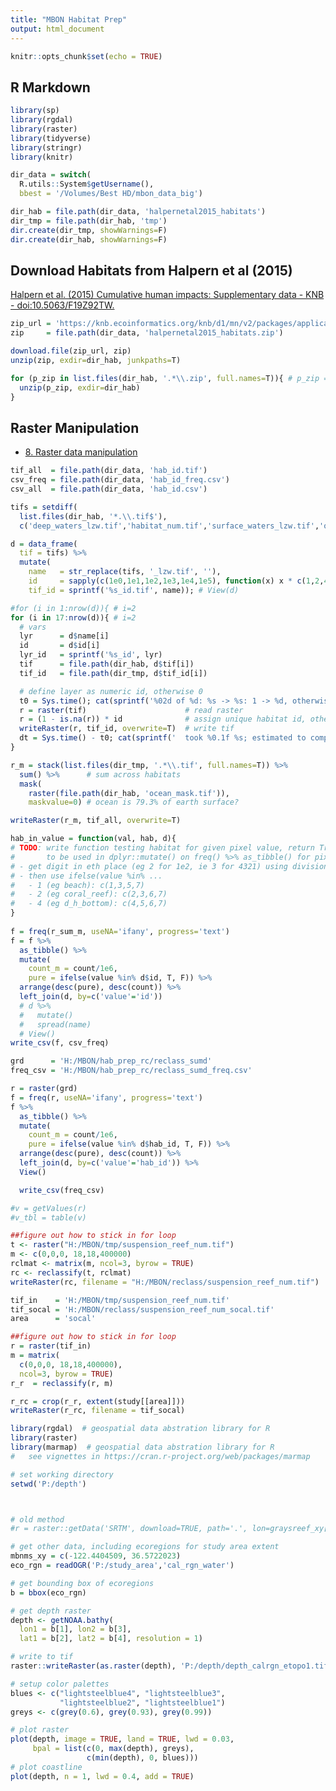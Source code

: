 ```yaml
---
title: "MBON Habitat Prep"
output: html_document
---
```


```r
knitr::opts_chunk$set(echo = TRUE)
```

## R Markdown

```r
library(sp)
library(rgdal)
library(raster)
library(tidyverse)
library(stringr)
library(knitr)

dir_data = switch(
  R.utils::System$getUsername(),
  bbest = '/Volumes/Best HD/mbon_data_big')

dir_hab = file.path(dir_data, 'halpernetal2015_habitats')
dir_tmp = file.path(dir_hab, 'tmp')
dir.create(dir_tmp, showWarnings=F)
dir.create(dir_hab, showWarnings=F)
```


## Download Habitats from Halpern et al (2015)

[Halpern et al. (2015) Cumulative human impacts: Supplementary data - KNB - doi:10.5063/F19Z92TW.](https://knb.ecoinformatics.org/#view/doi:10.5063/F19Z92TW)

```r
zip_url = 'https://knb.ecoinformatics.org/knb/d1/mn/v2/packages/application%2Fbagit-097/urn%3Auuid%3A5f309258-67c1-4e62-9f16-622a97508eb3'
zip     = file.path(dir_data, 'halpernetal2015_habitats.zip')

download.file(zip_url, zip)
unzip(zip, exdir=dir_hab, junkpaths=T)

for (p_zip in list.files(dir_hab, '.*\\.zip', full.names=T)){ # p_zip = list.files(dir_hab, '.*\\.zip', full.names=T)[1]
  unzip(p_zip, exdir=dir_hab)
}
```


## Raster Manipulation

- [8. Raster data manipulation](http://rspatial.org/spatial/rst/8-rastermanip.html)

```r
tif_all  = file.path(dir_data, 'hab_id.tif')
csv_freq = file.path(dir_data, 'hab_id_freq.csv')
csv_all  = file.path(dir_data, 'hab_id.csv')

tifs = setdiff(
  list.files(dir_hab, '*.\\.tif$'),
  c('deep_waters_lzw.tif','habitat_num.tif','surface_waters_lzw.tif','ocean_mask.tif'))

d = data_frame(
  tif = tifs) %>%
  mutate(
    name   = str_replace(tifs, '_lzw.tif', ''),
    id     = sapply(c(1e0,1e1,1e2,1e3,1e4,1e5), function(x) x * c(1,2,4)) %>% as.vector(),
    tif_id = sprintf('%s_id.tif', name)); # View(d)

#for (i in 1:nrow(d)){ # i=2
for (i in 17:nrow(d)){ # i=2
  # vars
  lyr      = d$name[i]
  id       = d$id[i]
  lyr_id   = sprintf('%s_id', lyr)
  tif      = file.path(dir_hab, d$tif[i])
  tif_id   = file.path(dir_tmp, d$tif_id[i])

  # define layer as numeric id, otherwise 0
  t0 = Sys.time(); cat(sprintf('%02d of %d: %s -> %s: 1 -> %d, otherwise 0 -- %s\n', i, nrow(d), lyr, lyr_id, id, Sys.time()))
  r = raster(tif)                      # read raster
  r = (1 - is.na(r)) * id              # assign unique habitat id, otherwise zero
  writeRaster(r, tif_id, overwrite=T)  # write tif
  dt = Sys.time() - t0; cat(sprintf('  took %0.1f %s; estimated to complete %s\n', dt, attr(dt, 'units'), Sys.time() + dt*(nrow(d)-i)))
}

r_m = stack(list.files(dir_tmp, '.*\\.tif', full.names=T)) %>% 
  sum() %>%      # sum across habitats
  mask(
    raster(file.path(dir_hab, 'ocean_mask.tif')), 
    maskvalue=0) # ocean is 79.3% of earth surface?

writeRaster(r_m, tif_all, overwrite=T)

hab_in_value = function(val, hab, d){
# TODO: write function testing habitat for given pixel value, return True or False; 
#       to be used in dplyr::mutate() on freq() %>% as_tibble() for pixel value rows x hab columns
# - get digit in eth place (eg 2 for 1e2, ie 3 for 4321) using division modulus and remainder: 4321 %/% 1e2 %% 10 = 3
# - then use ifelse(value %in% ...
#   - 1 (eg beach): c(1,3,5,7)
#   - 2 (eg coral_reef): c(2,3,6,7)
#   - 4 (eg d_h_bottom): c(4,5,6,7)
}
  
f = freq(r_sum_m, useNA='ifany', progress='text')
f = f %>% 
  as_tibble() %>%
  mutate(
    count_m = count/1e6,
    pure = ifelse(value %in% d$id, T, F)) %>%
  arrange(desc(pure), desc(count)) %>%
  left_join(d, by=c('value'='id'))
  # d %>%
  #   mutate()
  #   spread(name)
  # View()
write_csv(f, csv_freq)
```

```r
grd      = 'H:/MBON/hab_prep_rc/reclass_sumd'
freq_csv = 'H:/MBON/hab_prep_rc/reclass_sumd_freq.csv'

r = raster(grd)
f = freq(r, useNA='ifany', progress='text')
f %>% 
  as_tibble() %>%
  mutate(
    count_m = count/1e6,
    pure = ifelse(value %in% d$hab_id, T, F)) %>%
  arrange(desc(pure), desc(count)) %>%
  left_join(d, by=c('value'='hab_id')) %>%
  View()

  write_csv(freq_csv)

#v = getValues(r)
#v_tbl = table(v)


```



```r
##figure out how to stick in for loop
t <- raster("H:/MBON/tmp/suspension_reef_num.tif")
m <- c(0,0,0, 18,18,400000)
rclmat <- matrix(m, ncol=3, byrow = TRUE)
rc <- reclassify(t, rclmat)
writeRaster(rc, filename = "H:/MBON/reclass/suspension_reef_num.tif")
```


```r
tif_in    = 'H:/MBON/tmp/suspension_reef_num.tif'
tif_socal = 'H:/MBON/reclass/suspension_reef_num_socal.tif'
area      = 'socal'

##figure out how to stick in for loop
r = raster(tif_in)
m = matrix(
  c(0,0,0, 18,18,400000),
  ncol=3, byrow = TRUE)
r_r  = reclassify(r, m)

r_rc = crop(r_r, extent(study[[area]]))
writeRaster(r_rc, filename = tif_socal)

```

```r
library(rgdal)  # geospatial data abstration library for R
library(raster)
library(marmap)  # geospatial data abstration library for R
#   see vignettes in https://cran.r-project.org/web/packages/marmap

# set working directory
setwd('P:/depth')



# old method
#r = raster::getData('SRTM', download=TRUE, path='.', lon=graysreef_xy[1], lat=graysreef_xy[2])

# get other data, including ecoregions for study area extent
mbnms_xy = c(-122.4404509, 36.5722023)
eco_rgn = readOGR('P:/study_area','cal_rgn_water')

# get bounding box of ecoregions
b = bbox(eco_rgn)

# get depth raster
depth <- getNOAA.bathy(
  lon1 = b[1], lon2 = b[3],
  lat1 = b[2], lat2 = b[4], resolution = 1)

# write to tif
raster::writeRaster(as.raster(depth), 'P:/depth/depth_calrgn_etopo1.tif')

# setup color palettes
blues <- c("lightsteelblue4", "lightsteelblue3",
           "lightsteelblue2", "lightsteelblue1")
greys <- c(grey(0.6), grey(0.93), grey(0.99))

# plot raster
plot(depth, image = TRUE, land = TRUE, lwd = 0.03,
     bpal = list(c(0, max(depth), greys),
                 c(min(depth), 0, blues)))
# plot coastline
plot(depth, n = 1, lwd = 0.4, add = TRUE)
```

